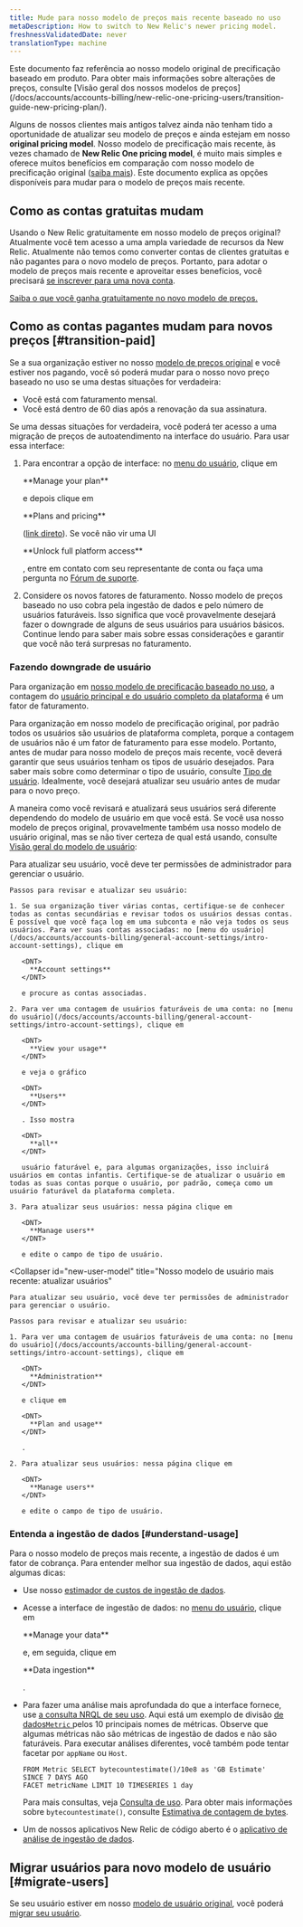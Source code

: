 ```yaml
---
title: Mude para nosso modelo de preços mais recente baseado no uso
metaDescription: How to switch to New Relic's newer pricing model.
freshnessValidatedDate: never
translationType: machine
---
```


<Callout variant="important">
  Este documento faz referência ao nosso modelo original de precificação baseado em produto. Para obter mais informações sobre alterações de preços, consulte [Visão geral dos nossos modelos de preços](/docs/accounts/accounts-billing/new-relic-one-pricing-users/transition-guide-new-pricing-plan/).
</Callout>

Alguns de nossos clientes mais antigos talvez ainda não tenham tido a oportunidade de atualizar seu modelo de preços e ainda estejam em nosso <DNT>**original pricing model**</DNT>. Nosso modelo de precificação mais recente, às vezes chamado de <DNT>**New Relic One pricing model**</DNT>, é muito mais simples e oferece muitos benefícios em comparação com nosso modelo de precificação original ([saiba mais](/docs/accounts/accounts-billing/new-relic-one-pricing-billing/new-relic-one-pricing-billing)). Este documento explica as opções disponíveis para mudar para o modelo de preços mais recente.

## Como as contas gratuitas mudam

Usando o New Relic gratuitamente em nosso modelo de preços original? Atualmente você tem acesso a uma ampla variedade de recursos da New Relic. Atualmente não temos como converter contas de clientes gratuitas e não pagantes para o novo modelo de preços. Portanto, para adotar o modelo de preços mais recente e aproveitar esses benefícios, você precisará [se inscrever para uma nova conta](https://newrelic.com/signup).

[Saiba o que você ganha gratuitamente no novo modelo de preços.](/docs/accounts/accounts-billing/new-relic-one-pricing-billing/new-relic-one-pricing-billing/#free)

## Como as contas pagantes mudam para novos preços [#transition-paid]

Se a sua organização estiver no nosso [modelo de preços original](/docs/accounts/original-accounts-billing/original-product-based-pricing/overview-user-models) e você estiver nos pagando, você só poderá mudar para o nosso novo preço baseado no uso se uma destas situações for verdadeira:

* Você está com faturamento mensal.
* Você está dentro de 60 dias após a renovação da sua assinatura.

Se uma dessas situações for verdadeira, você poderá ter acesso a uma migração de preços de autoatendimento na interface do usuário. Para usar essa interface:

1. Para encontrar a opção de interface: no [menu do usuário](/docs/accounts/accounts-billing/general-account-settings/intro-account-settings), clique em

   <DNT>
     **Manage your plan**
   </DNT>

   e depois clique em

   <DNT>
     **Plans and pricing**
   </DNT>

   ([link direto](https://one.newrelic.com/launcher/nr1-core.settings?pane=eyJhY2NvdW50SWQiOjI0NDEyODYsIm5lcmRsZXRJZCI6ImNvbW1lcmNlLW5lcmRsZXRzLm5yLXNob3AtZW50cnkiLCJwYXRoIjoiL3BsYW5zLWFuZC1wcmljaW5nIiwibWlncmF0aW9uRWxpZ2libGUiOnRydWUsImFjY291bnROYW1lIjoiU3RyYWRvcyBMYWJzIn0=&platform%5BaccountId%5D=)). Se você não vir uma UI

   <DNT>
     **Unlock full platform access**
   </DNT>

   , entre em contato com seu representante de conta ou faça uma pergunta no [Fórum de suporte](https://discuss.newrelic.com/).

2. Considere os novos fatores de faturamento. Nosso modelo de preços baseado no uso cobra pela ingestão de dados e pelo número de usuários faturáveis. Isso significa que você provavelmente desejará fazer o downgrade de alguns de seus usuários para usuários básicos. Continue lendo para saber mais sobre essas considerações e garantir que você não terá surpresas no faturamento.

### Fazendo downgrade de usuário

Para organização em [nosso modelo de precificação baseado no uso](/docs/accounts/accounts-billing/new-relic-one-pricing-billing/new-relic-one-pricing-billing/), a contagem do [usuário principal e do usuário completo da plataforma](/docs/accounts/accounts-billing/new-relic-one-user-management/user-type) é um fator de faturamento.

Para organização em nosso modelo de precificação original, por padrão todos os usuários são usuários de plataforma completa, porque a contagem de usuários não é um fator de faturamento para esse modelo. Portanto, antes de mudar para nosso modelo de preços mais recente, você deverá garantir que seus usuários tenham os tipos de usuário desejados. Para saber mais sobre como determinar o tipo de usuário, consulte [Tipo de usuário](/docs/accounts/accounts-billing/new-relic-one-user-management/user-type). Idealmente, você desejará atualizar seu usuário antes de mudar para o novo preço.

A maneira como você revisará e atualizará seus usuários será diferente dependendo do modelo de usuário em que você está. Se você usa nosso modelo de preços original, provavelmente também usa nosso modelo de usuário original, mas se não tiver certeza de qual está usando, consulte [Visão geral do modelo de usuário](/docs/accounts/original-accounts-billing/original-product-based-pricing/overview-user-models):

<CollapserGroup>
  <Collapser
    id="original-model"
    title="Nosso modelo de usuário original: atualizar usuários"
  >
    Para atualizar seu usuário, você deve ter permissões de administrador para gerenciar o usuário.

    Passos para revisar e atualizar seu usuário:

    1. Se sua organização tiver várias contas, certifique-se de conhecer todas as contas secundárias e revisar todos os usuários dessas contas. É possível que você faça log em uma subconta e não veja todos os seus usuários. Para ver suas contas associadas: no [menu do usuário](/docs/accounts/accounts-billing/general-account-settings/intro-account-settings), clique em

       <DNT>
         **Account settings**
       </DNT>

       e procure as contas associadas.

    2. Para ver uma contagem de usuários faturáveis de uma conta: no [menu do usuário](/docs/accounts/accounts-billing/general-account-settings/intro-account-settings), clique em

       <DNT>
         **View your usage**
       </DNT>

       e veja o gráfico

       <DNT>
         **Users**
       </DNT>

       . Isso mostra

       <DNT>
         **all**
       </DNT>

       usuário faturável e, para algumas organizações, isso incluirá usuários em contas infantis. Certifique-se de atualizar o usuário em todas as suas contas porque o usuário, por padrão, começa como um usuário faturável da plataforma completa.

    3. Para atualizar seus usuários: nessa página clique em

       <DNT>
         **Manage users**
       </DNT>

       e edite o campo de tipo de usuário.
  </Collapser>

  <Collapser
    id="new-user-model"
    title="Nosso modelo de usuário mais recente: atualizar usuários"
  >
    Para atualizar seu usuário, você deve ter permissões de administrador para gerenciar o usuário.

    Passos para revisar e atualizar seu usuário:

    1. Para ver uma contagem de usuários faturáveis de uma conta: no [menu do usuário](/docs/accounts/accounts-billing/general-account-settings/intro-account-settings), clique em

       <DNT>
         **Administration**
       </DNT>

       e clique em

       <DNT>
         **Plan and usage**
       </DNT>

       .

    2. Para atualizar seus usuários: nessa página clique em

       <DNT>
         **Manage users**
       </DNT>

       e edite o campo de tipo de usuário.
  </Collapser>
</CollapserGroup>

### Entenda a ingestão de dados [#understand-usage]

Para o nosso modelo de preços mais recente, a ingestão de dados é um fator de cobrança. Para entender melhor sua ingestão de dados, aqui estão algumas dicas:

* Use nosso [estimador de custos de ingestão de dados](https://newrelic.com/blog/nerdlog/estimate-data-cost).

* Acesse a interface de ingestão de dados: no [menu do usuário](/docs/accounts/accounts-billing/general-account-settings/intro-account-settings), clique em

  <DNT>
    **Manage your data**
  </DNT>

  e, em seguida, clique em

  <DNT>
    **Data ingestion**
  </DNT>

  .

* Para fazer uma análise mais aprofundada do que a interface fornece, use [a consulta NRQL de seu uso](/docs/accounts/accounts-billing/new-relic-one-pricing-billing/usage-queries-alerts). Aqui está um exemplo de divisão [de dados`Metric` ](/docs/telemetry-data-platform/understand-data/new-relic-data-types/#dimensional-metrics)pelos 10 principais nomes de métricas. Observe que algumas métricas não são métricas de ingestão de dados e não são faturáveis. Para executar análises diferentes, você também pode tentar facetar por `appName` ou `Host`.

  ```
  FROM Metric SELECT bytecountestimate()/10e8 as 'GB Estimate' 
  SINCE 7 DAYS AGO 
  FACET metricName LIMIT 10 TIMESERIES 1 day
  ```

  Para mais consultas, veja [Consulta de uso](/docs/accounts/accounts-billing/new-relic-one-pricing-users/usage-queries-alerts). Para obter mais informações sobre `bytecountestimate()`, consulte [Estimativa de contagem de bytes](/docs/accounts/accounts-billing/new-relic-one-pricing-billing/usage-queries-alerts/#byte-count-estimate).

* Um de nossos aplicativos New Relic de código aberto é o [aplicativo de análise de ingestão de dados](https://newrelic.com/instant-observability/account-data-ingestion/51e66f0d-153c-493c-a75c-a386c3f170ce).

## Migrar usuários para novo modelo de usuário [#migrate-users]

Se seu usuário estiver em nosso [modelo de usuário original](/docs/accounts/original-accounts-billing/original-users-roles/overview-user-models), você poderá [migrar seu usuário](/docs/accounts/original-accounts-billing/original-users-roles/user-migration/).
